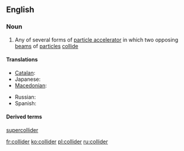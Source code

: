 ==English==
{{wikipedia}}

===Noun===
{{en-noun}}

# {{physics}} Any of several forms of [[particle accelerator]] in which two opposing  [[beam]]s of [[particle]]s [[collide]]

====Translations====
{{trans-top|particle accelerator}}
* [[Catalan]]: {{t|ca|col·lisonador|m}}
* Japanese: {{t|ja|コライダー|tr=koraidā|sc=Jpan}}
* [[Macedonian]]: {{t|mk|судирач|m|tr=súdirač}}
{{trans-mid}}
* Russian: {{t|ru|коллайдер|m|tr=kollájdɛr|sc=Cyrl}}
* Spanish: {{t-|es|colisionador|m}}
{{trans-bottom}}

====Derived terms====
[[supercollider]]

[[fr:collider]]
[[ko:collider]]
[[pl:collider]]
[[ru:collider]]